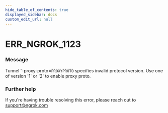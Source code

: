 ```yaml
---
hide_table_of_contents: true
displayed_sidebar: docs
custom_edit_url: null
---
```



# ERR_NGROK_1123

### Message

Tunnel '-proxy-proto=`PROXYPROTO` specifies invalid protocol version.
Use one of version '1' or '2' to enable proxy proto.

### Further help

If you're having trouble resolving this error, please reach out to [support@ngrok.com](mailto:support@ngrok.com?subject=Help%20with%20ERR_NGROK_1123)

<ErrorDetails error="err_ngrok_1123" />
